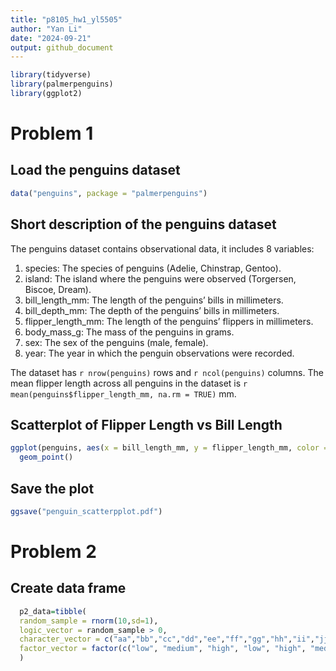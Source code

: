 ```yaml
---
title: "p8105_hw1_yl5505"
author: "Yan Li"
date: "2024-09-21"
output: github_document
---
```


```r
library(tidyverse)
library(palmerpenguins)
library(ggplot2)
```

# Problem 1

## Load the penguins dataset
```r

data("penguins", package = "palmerpenguins")

```

## Short description of the penguins dataset

The penguins dataset contains observational data, it includes 8 variables:

1. species: The species of penguins (Adelie, Chinstrap, Gentoo).
1. island: The island where the penguins were observed (Torgersen, Biscoe, Dream).
1. bill_length_mm: The length of the penguins' bills in millimeters.
1. bill_depth_mm: The depth of the penguins' bills in millimeters.
1. flipper_length_mm: The length of the penguins' flippers in millimeters.
1. body_mass_g: The mass of the penguins in grams.
1. sex: The sex of the penguins (male, female).
1. year: The year in which the penguin observations were recorded.

The dataset has `r nrow(penguins)` rows and `r ncol(penguins)` columns. The mean flipper length across all penguins in the dataset is `r mean(penguins$flipper_length_mm, na.rm = TRUE)` mm.

## Scatterplot of Flipper Length vs Bill Length

```r
ggplot(penguins, aes(x = bill_length_mm, y = flipper_length_mm, color = species)) +
  geom_point()
```

## Save the plot

```r
ggsave("penguin_scatterpplot.pdf")
```

# Problem 2

## Create data frame

```r
  p2_data=tibble(
  random_sample = rnorm(10,sd=1), 
  logic_vector = random_sample > 0, 
  character_vector = c("aa","bb","cc","dd","ee","ff","gg","hh","ii","jj"),
  factor_vector = factor(c("low", "medium", "high", "low", "high", "medium", "low", "high", "medium", "low"))
  )
```









